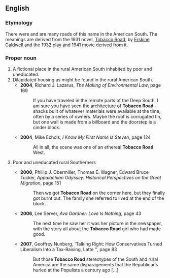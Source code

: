 ==English==
===Etymology===
There were and are many roads of this name in the American South. The meanings are derived from the 1931 novel, [[w:Tobacco Road (novel)|Tobacco Road]], by [[w:Erskine Caldwell|Erskine Caldwell]] and the 1932 play and 1941 movie derived from it.
===Proper noun===
{{en-proper noun|head=[[tobacco|Tobacco]] [[road|Road]]}}
# A fictional place in the rural American South inhabited by poor and uneducated.
# Dilapidated housing as might be found in the rural American South.
#*'''2004''', Richard J. Lazarus, ''The Making of Environmental Law'', page 169
#*: If you have traveled in the remote parts of the Deep South, I am sure you have seen the architecture of '''Tobacco Road''' - shacks built of whatever materials were available at the time, often by a series of owners. Maybe the roof is corrugated tin, but one wall is made from a billboard and the doorstep is a cinder block.
#*'''2004''', Mike Echols, ''I Know My First Name Is Steven'', page 124
#*:All in all, the scene was one of an ethereal '''Tobacco Road''' West. 
# {{context|pejorative|lang=en}} Poor and uneducated rural Southerners
#*'''2000''', Phillip J. Obermiller, Thomas E. Wagner, Edward Bruce Tucker, ''Appalachian Odyssey: Historical Perspectives on the Great Migration'', page 151
#*:Then we got '''Tobacco Road''' on the corner here, but they finally got burnt out. The family she referred to lived at the end of the block.
#*'''2006''', Lee Server, ''Ava Gardner: Love Is Nothing'', page 43
#*:The next time he saw her it was her picture in the newspaper, with the story all about the '''Tobacco Road''' girl who had made good.
#*'''2007''', Geoffrey Nunberg, 'Talking Right: How Conservatives Turned Liberalism Into a Tax-Raising, Latte '', page 83
#*:But those '''Tobacco Road''' stereotypes of the South and rural America are the same disparagements that the Republicans hurled at the Populists a century ago [...].